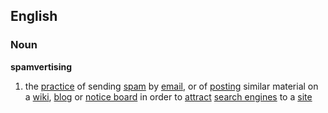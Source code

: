 ==English==
===Noun===
{{wikipedia}}
'''spamvertising'''
# the [[practice]] of sending [[spam]] by [[email]], or of [[posting]] similar material on a [[wiki]], [[blog]] or [[notice board]] in order to [[attract]] [[search engine]]s to a [[site]]